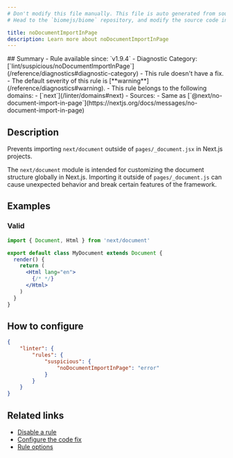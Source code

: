 ```yaml
---
# Don't modify this file manually. This file is auto generated from source, and you will lose your changes next time the website is built.
# Head to the `biomejs/biome` repository, and modify the source code in there.

title: noDocumentImportInPage
description: Learn more about noDocumentImportInPage
---
```


<Tabs>
<TabItem label="JSX and TSX" icon="seti:javascript">
## Summary
- Rule available since: `v1.9.4`
- Diagnostic Category: [`lint/suspicious/noDocumentImportInPage`](/reference/diagnostics#diagnostic-category)
- This rule doesn't have a fix.
- The default severity of this rule is [**warning**](/reference/diagnostics#warning).
- This rule belongs to the following domains:
  - [`next`](/linter/domains#next)
- Sources: 
  - Same as [`@next/no-document-import-in-page`](https://nextjs.org/docs/messages/no-document-import-in-page)

## Description
Prevents importing `next/document` outside of `pages/_document.jsx` in Next.js projects.

The `next/document` module is intended for customizing the document structure globally in Next.js.
Importing it outside of `pages/_document.js` can cause unexpected behavior and break certain features of the framework.

## Examples

### Valid

```jsx
import { Document, Html } from 'next/document'

export default class MyDocument extends Document {
  render() {
    return (
      <Html lang="en">
        {/* */}
      </Html>
    )
  }
}
```

## How to configure
```json title="biome.json"
{
	"linter": {
		"rules": {
			"suspicious": {
				"noDocumentImportInPage": "error"
			}
		}
	}
}

```
## Related links

- [Disable a rule](/linter/#disable-a-rule)
- [Configure the code fix](/linter#configure-the-code-fix)
- [Rule options](/linter/#rule-options)

</TabItem>
</Tabs>

